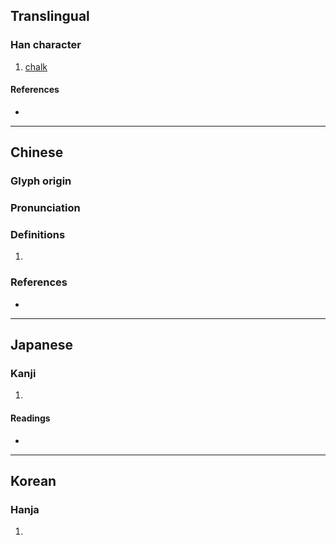 {{character info/new}}
==Translingual==

===Han character===
{{Han char|rn=32|rad=土|as=12|sn=15|four=48161|canj=GTGR,GTTR|ids=⿰土善}}

# [[chalk]]

====References====
* {{Han ref|kx=0238.320|dkj=05461|dj=0477.170|hdz=10489.050|uh=58A1|ud=22689|bh=E552|bd=58706}}

----

==Chinese==
{{zh-forms}}

===Glyph origin===
{{Han etym}}

===Pronunciation===
{{zh-pron
|m=shàn
|c=sin6
|mc=y
|oc=y
|cat=
}}

===Definitions===
{{zh-hanzi}}

# {{rfdef|zh}}

===References===
* {{R:yue:Hanzi}}

----

==Japanese==

===Kanji===
{{ja-kanji|grade=|rs=土12}}

# {{rfdef|ja|sort=土12}}

====Readings====
* {{ja-readings|on=[[せん]] (sen), [[ぜん]] (zen)|kun=[[しろつち]] (shirotsuchi)}}

----

==Korean==

===Hanja===
{{ko-hanja|hangeul=선|rv=seon|mr=sŏn}}

# {{rfdef|ko|sort=土12}}